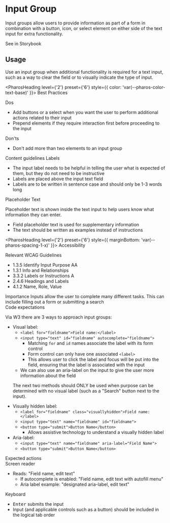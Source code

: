 # Input Group

<div style={{ marginBottom: 'var(--pharos-spacing-5-x)' }}>
  <p style={{ fontSize: 'var(--pharos-type-scale-6)', lineHeight: '2rem' }}>
    Input groups allow users to provide information as part of a form in combination with a button,
    icon, or select element on either side of the text input for extra functionality.
  </p>
  <PharosLink href="#" target="_blank">
    See in Storybook
  </PharosLink>
</div>

## Usage

<div style={{ marginBottom: 'var(--pharos-spacing-3-x)' }}>
  <p>
    Use an input group when additional functionality is required for a text input, such as a way to
    clear the field or to visually indicate the type of input.
  </p>
</div>

<PharosHeading level={'2'} preset={'6'} style={{ color: 'var(--pharos-color-text-base)' }}>
  Best Practices
</PharosHeading>

<div style={{ marginBottom: 'var(--pharos-spacing-5-x)' }}>
  <div style={{ marginBottom: 'var(--pharos-spacing-3-x)' }}>
    <PharosHeading level={'3'} preset={'2'}>
      Dos
    </PharosHeading>
    <ul>
      <li>
        Add buttons or a select when you want the user to perform additional actions related to
        their input
      </li>
      <li>Prepend elements if they require interaction first before proceeding to the input</li>
    </ul>
  </div>
  <div>
    <PharosHeading level={'3'} preset={'2'}>
      Don'ts
    </PharosHeading>
    <ul>
      <li>Don't add more than two elements to an input group</li>
    </ul>
  </div>
</div>

<div style={{ marginBottom: 'var(--pharos-spacing-3-x)' }}>
  <PharosHeading level={'2'} preset={'6'} style={{ marginBottom: 'var(--pharos-spacing-1-x)' }}>
    Content guidelines
  </PharosHeading>
  <PharosHeading level={'3'} preset={'2'}>
    Labels
  </PharosHeading>
  <ul>
    <li>
      The input label needs to be helpful in telling the user what is expected of them, but they do
      not need to be instructive
    </li>
    <li>Labels are placed above the input text field</li>
    <li>Labels are to be written in sentence case and should only be 1-3 words long</li>
  </ul>
  <PharosHeading level={'3'} preset={'2'}>
    Placeholder Text
  </PharosHeading>
  <p>
    Placeholder text is shown inside the text input to help users know what information they can
    enter.
  </p>
  <ul>
    <li>Field placeholder text is used for supplementary information</li>
    <li>The text should be written as examples instead of instructions</li>
  </ul>
</div>

<PharosHeading level={'2'} preset={'6'} style={{ marginBottom: 'var(--pharos-spacing-1-x)' }}>
  Accessibility
</PharosHeading>

<div style={{ marginBottom: 'var(--pharos-spacing-3-x)' }}>
  <PharosHeading level={'3'} preset={'2'}>
    Relevant WCAG Guidelines
  </PharosHeading>
  <ul style={{ marginBottom: 'var(--pharos-spacing-1-x)' }}>
    <li>
      <PharosLink href="https://www.w3.org/WAI/WCAG21/Understanding/identify-input-purpose">
        1.3.5 Identify Input Purpose AA
      </PharosLink>
    </li>
    <li>
      <PharosLink href="https://www.w3.org/WAI/WCAG21/Understanding/info-and-relationships.html">
        1.3.1 Info and Relationships
      </PharosLink>
    </li>
    <li>
      <PharosLink href="https://www.w3.org/WAI/WCAG21/Understanding/labels-or-instructions">
        3.3.2 Labels or Instructions A
      </PharosLink>
    </li>
    <li>
      <PharosLink href="https://www.w3.org/WAI/WCAG21/Understanding/headings-and-labels.html">
        2.4.6 Headings and Labels
      </PharosLink>
    </li>
    <li>
      <PharosLink href="https://www.w3.org/TR/UNDERSTANDING-WCAG20/ensure-compat-rsv.html">
        4.1.2 Name, Role, Value
      </PharosLink>
    </li>
  </ul>
</div>
<div style={{ marginBottom: 'var(--pharos-spacing-3-x)' }}>
  <PharosHeading level={'3'} preset={'2'}>
    Importance
  </PharosHeading>
  Inputs allow the user to complete many different tasks. This can include filling out a form or submitting
  a search
</div>
<div style={{ marginBottom: 'var(--pharos-spacing-3-x)' }}>
  <PharosHeading level={'3'} preset={'2'}>
    Code expectations
  </PharosHeading>
  <p>Via W3 there are 3 ways to approach input groups:</p>
  <ul>
    <li>
      Visual label:
      <ul>
        <li>
          <code>&lt;label for="fieldname"&gt;Field name:&lt;/label&gt;</code>
        </li>
        <li>
          <code>&lt;input type="text" id="fieldname" autocomplete="fieldname"&gt;</code>
          <ul>
            <li>
              Matching <code>for</code> and <code>id</code> names associate the label with its form
              control
            </li>
            <li>
              Form control can only have one associated <code>&lt;label&gt;</code>
            </li>
            <li>
              This allows user to click the label and focus will be put into the field, ensuring
              that the label is associated with the input
            </li>
          </ul>
        </li>
        <li>
          We can also use an aria-label on the input to give the user more information about the
          field
        </li>
      </ul>
    </li>
    <p>
      The next two methods should ONLY be used when purpose can be determined with no visual label
      (such as a "Search" button next to the input).
    </p>
    <li>
      Visually hidden label:
      <ul>
        <li>
          <code>&lt;label for="fieldname" class="visuallyhidden"&gt;Field name:&lt;/label&gt;</code>
        </li>
        <li>
          <code>&lt;input type="text" name="fieldname" id="fieldname"&gt;</code>
        </li>
        <li>
          <code>&lt;button type="submit"&gt;Button Name&lt;/button&gt;</code>
          <ul>
            <li>Allows assistive technology to understand a visually hidden label</li>
          </ul>
        </li>
      </ul>
    </li>
    <li>
      Aria-label:
      <ul>
        <li>
          <code>&lt;input type="text" name="fieldname" aria-label="Field Name"&gt;</code>
        </li>
        <li>
          <code>&lt;button type="submit"&gt;Button Name&lt;/button&gt;</code>
        </li>
      </ul>
    </li>
  </ul>
</div>

<div>
  <PharosHeading level={'3'} preset={'2'}>
    Expected actions
  </PharosHeading>
  <div style={{ marginBottom: 'var(--pharos-spacing-1-x)' }}>
    <PharosHeading level={'4'} preset={'1--bold'}>
      Screen reader
    </PharosHeading>
    <ul>
      <li>
        Reads: "Field name, edit text"
        <ul>
          <li>If autocomplete is enabled: "Field name, edit text with autofill menu"</li>
          <li>Aria label example: "designated aria-label, edit text"</li>
        </ul>
      </li>
    </ul>
  </div>
  <PharosHeading level={'4'} preset={'1--bold'}>
    Keyboard
  </PharosHeading>
  <ul>
    <li>
      <kbd>Enter</kbd> submits the input
    </li>
    <li>
      Input (and applicable controls such as a button) should be included in the logical tab order
    </li>
  </ul>
</div>
